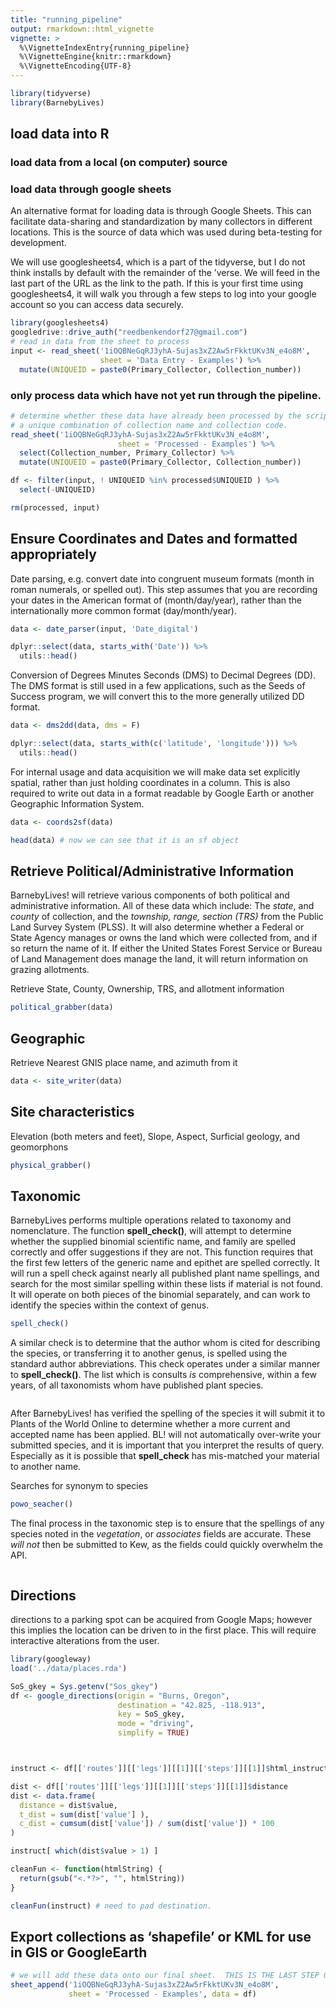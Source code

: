 ```yaml
---
title: "running_pipeline"
output: rmarkdown::html_vignette
vignette: >
  %\VignetteIndexEntry{running_pipeline}
  %\VignetteEngine{knitr::rmarkdown}
  %\VignetteEncoding{UTF-8}
---
```


```r
library(tidyverse)
library(BarnebyLives)
```


## load data into R

### load data from a local (on computer) source

### load data through google sheets

An alternative format for loading data is through Google Sheets. 
This can facilitate data-sharing and standardization by many collectors in different locations. 
This is the source of data which was used during beta-testing for development. 

We will use googlesheets4, which is a part of the tidyverse, but I do not think installs by default with the remainder of the 'verse. 
We will feed in the last part of the URL as the link to the path. 
If this is your first time using googlesheets4, it will walk you through a few steps to log into your google account so you can access data securely. 


```r

library(googlesheets4)
googledrive::drive_auth("reedbenkendorf27@gmail.com")
# read in data from the sheet to process
input <- read_sheet('1iOQBNeGqRJ3yhA-Sujas3xZ2Aw5rFkktUKv3N_e4o8M', 
                    sheet = 'Data Entry - Examples') %>% 
  mutate(UNIQUEID = paste0(Primary_Collector, Collection_number))

```


### only process data which have not yet run through the pipeline. 

```r

# determine whether these data have already been processed by the script, using
# a unique combination of collection name and collection code. 
read_sheet('1iOQBNeGqRJ3yhA-Sujas3xZ2Aw5rFkktUKv3N_e4o8M',
                        sheet = 'Processed - Examples') %>% 
  select(Collection_number, Primary_Collector) %>% 
  mutate(UNIQUEID = paste0(Primary_Collector, Collection_number))

df <- filter(input, ! UNIQUEID %in% processed$UNIQUEID ) %>% 
  select(-UNIQUEID)

rm(processed, input)
```


## Ensure Coordinates and Dates and formatted appropriately

Date parsing, e.g. convert date into congruent museum formats (month in roman numerals, or spelled out).
This step assumes that you are recording your dates in the American format of (month/day/year), rather than the internationally more common format (day/month/year).

```r
data <- date_parser(input, 'Date_digital')

dplyr::select(data, starts_with('Date')) %>% 
  utils::head()
```

Conversion of Degrees Minutes Seconds (DMS) to Decimal Degrees (DD). 
The DMS format is still used in a few applications, such as the Seeds of Success program, we will convert this to the more generally utilized DD format. 

```r
data <- dms2dd(data, dms = F)

dplyr::select(data, starts_with(c('latitude', 'longitude'))) %>% 
  utils::head()
```

For internal usage and data acquisition we will make data set explicitly spatial, rather than just holding coordinates in a column. 
This is also required to write out data in a format readable by Google Earth or another Geographic Information System. 

```r
data <- coords2sf(data)

head(data) # now we can see that it is an sf object
```


## Retrieve Political/Administrative Information

BarnebyLives! will retrieve various components of both political and administrative information. All of these data which include: The *state*, and *county* of collection, and the *township, range, section (TRS)* from the Public Land Survey System (PLSS). 
It will also determine whether a Federal or State Agency manages or owns the land which were collected from, and if so return the name of it. 
If either the United States Forest Service or Bureau of Land Management does manage the land, it will return information on grazing allotments.

Retrieve State, County, Ownership, TRS, and allotment information
```r
political_grabber(data)
```

## Geographic

Retrieve Nearest GNIS place name, and azimuth from it
```r
data <- site_writer(data)
```

## Site characteristics

Elevation (both meters and feet), Slope, Aspect, Surficial geology, and geomorphons

```r

physical_grabber()

```


## Taxonomic

BarnebyLives performs multiple operations related to taxonomy and nomenclature. The function **spell_check()**, will attempt to determine whether the supplied binomial scientific name, and family are spelled correctly and offer suggestions if they are not. 
This function requires that the first few letters of the generic name and epithet are spelled correctly. It will run a spell check against nearly all published plant name spellings, and search for the most similar spelling within these lists if material is not found. 
It will operate on both pieces of the binomial separately, and can work to identify the species within the context of genus. 

```r
spell_check()
```

A similar check is to determine that the author whom is cited for describing the species, or transferring it to another genus, is spelled using the standard author abbreviations.
This check operates under a similar manner to **spell_check()**.
The list which is consults *is* comprehensive, within a few years, of all taxonomists whom have published plant species. 

```r

```

After BarnebyLives! has verified the spelling of the species it will submit it to Plants of the World Online to determine whether a more current and accepted name has been applied. 
BL! will not automatically over-write your submitted species, and it is important that you interpret the results of query.
Especially as it is possible that **spell_check** has mis-matched your material to another name. 

Searches for synonym to species
```r
powo_seacher()
```

The final process in the taxonomic step is to ensure that the spellings of any species noted in the *vegetation*, or *associates* fields are accurate. These *will not* then be submitted to Kew, as the fields could quickly overwhelm the API. 

```r

```


## Directions

directions to a parking spot can be acquired from Google Maps; however this implies the location can be driven to in the first place. 
This will require interactive alterations from the user.

```r
library(googleway)
load('../data/places.rda')

SoS_gkey = Sys.getenv("Sos_gkey")
df <- google_directions(origin = "Burns, Oregon",
                        destination = "42.825, -118.913",
                        key = SoS_gkey,
                        mode = "driving",
                        simplify = TRUE)



instruct <- df[['routes']][['legs']][[1]][['steps']][[1]]$html_instructions

dist <- df[['routes']][['legs']][[1]][['steps']][[1]]$distance
dist <- data.frame(
  distance = dist$value, 
  t_dist = sum(dist['value'] ), 
  c_dist = cumsum(dist['value']) / sum(dist['value']) * 100
)

instruct[ which(dist$value > 1) ]

cleanFun <- function(htmlString) {
  return(gsub("<.*?>", "", htmlString))
}

cleanFun(instruct) # need to pad destination. 

```


## Export collections as 'shapefile' or KML for use in GIS or GoogleEarth

```r

# we will add these data onto our final sheet.  THIS IS THE LAST STEP OF THIS TUTORIAL
sheet_append('1iOQBNeGqRJ3yhA-Sujas3xZ2Aw5rFkktUKv3N_e4o8M', 
             sheet = 'Processed - Examples', data = df) 

```


